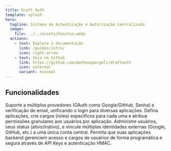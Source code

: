 ```yaml
---
title: Draft Auth
template: splash
hero:
  tagline: Sistema de Autenticação e Autorização Centralizado
  image:
    file: ../../assets/houston.webp
  actions:
    - text: Explore a documentação
      link: /guides/intro/
      icon: right-arrow
    - text: Veja no Github
      link: https://github.com/matheuspergoli/draftauth
      icon: external
      variant: minimal
---
```



## Funcionalidades

<CardGrid stagger>
  <Card title="Autenticação Centralizada" icon="seti:lock">
    Suporte a múltiplos provedores (OAuth como Google/GitHub, Senha) e
    verificação de email, unificando o login para diversas aplicações.
  </Card>
  <Card title="Autorização por Aplicação (RBAC)" icon="approve-check-circle">
    Defina aplicações, crie cargos (roles) específicos para cada uma e atribua
    permissões granulares aos usuários por aplicação.
  </Card>
  <Card title="Gestão de Usuários" icon="setting">
    Administre usuários, seus status (ativo/inativo), e vincule múltiplas
    identidades externas (Google, GitHub, etc.) a uma única conta central.
  </Card>
  <Card title="API Segura para Serviços" icon="farcaster">
    Permita que suas aplicações backend gerenciem acesso e cargos de usuários de
    forma programática e segura através de API Keys e autenticação HMAC.
  </Card>
</CardGrid>
